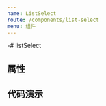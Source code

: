 ```yaml
---
name: ListSelect
route: /components/list-select
menu: 组件
---
```




-# listSelect
## 属性
<Props of={ListSelect}/>

## 代码演示
<Playground>
  <ListSelect
    style={{width: 150}}
    dataSource={
      [
        {id: '京', value: '北京', level: '华北'},
        {id: '冀', value: '河北', level: '华北'},
        {id: '粤', value: '广东', level: '华南'},
        {id: '川', value: '四川', level: '西南'}
      ]
    }
    showItem={{
      name: 'value',
      code: 'id',
      extra: 'level'
    }}
  />
</Playground>
